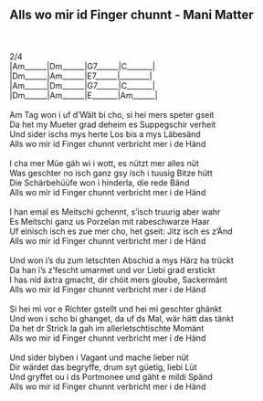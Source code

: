 ## Alls wo mir id Finger chunnt - Mani Matter\
\
\
2/4\
|Am______|Dm______|G7______|C_______|\
|Dm______|Am______|E7______|________|\
|Am______|Dm______|G7______|C_______|\
|Dm______|Am______|E_______|Am______| \
\
Am Tag won i uf d'Wält bi cho, si hei mers speter gseit\
Da het my Mueter grad deheim es Suppegschir verheit\
Und sider ischs mys herte Los bis a mys Läbesänd\
Alls wo mir id Finger chunnt verbricht mer i de Händ\
\
I cha mer Müe gäh wi i wott, es nützt mer alles nüt\
Was geschter no isch ganz gsy isch i tuusig Bitze hütt\
Die Schärbehüüfe won i hinderla, die rede Bänd\
Alls wo mir id Finger chunnt verbricht mer i de Händ\
\
I han emal es Meitschi gchennt, s'isch truurig aber wahr\
Es Meitschi ganz us Porzelan mit rabeschwarze Haar\
Uf einisch isch es zue mer cho, het gseit: Jitz isch es z'Änd\
Alls wo mir id Finger chunnt verbricht mer i de Händ\
\
Und won i's du zum letschten Abschid a mys Härz ha trückt\
Da han i's z'fescht umarmet und vor Liebi grad erstickt\
I has nid äxtra gmacht, dir chöit mers gloube, Sackermänt\
Alls wo mir id Finger chunnt verbricht mer i de Händ\
\
Si hei mi vor e Richter gstellt und hei mi geschter ghänkt\
Und won i scho bi ghanget, da uf ds Mal, wär hätt das tänkt\
Da het dr Strick la gah im allerletschtischte Momänt\
Alls wo mir id Finger chunnt verbricht mer i de Händ\
\
Und sider blyben i Vagant und mache lieber nüt\
Dir wärdet das begryffe, drum syt güetig, liebi Lüt\
Und gryffet ou i ds Portmonee und gäht e mildi Spänd\
Alls wo mir id Finger chunnt verbricht mer i de Händ\
\
\
